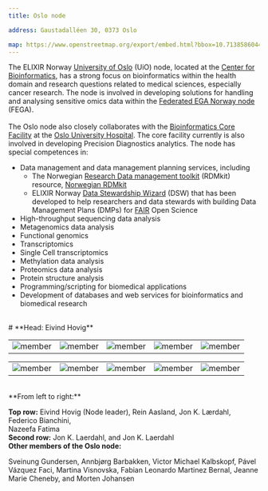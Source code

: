 ```yaml
---
title: Oslo node

address: Gaustadalléen 30, 0373 Oslo

map: https://www.openstreetmap.org/export/embed.html?bbox=10.713858604431154%2C59.94189263137739%2C10.721787214279175%2C59.94494751772754&layer=mapnik&marker=59.944966324423426%2C10.71665346622467
---
```



The ELIXIR Norway [University of Oslo](https://www.uio.no/english) (UiO) node, located at the [Center for Bioinformatics](https://www.mn.uio.no/sbi/english), has a strong focus on bioinformatics within the health domain and research questions related to medical sciences, especially cancer research. The node is involved in developing solutions for handling and analysing sensitive omics data within the [Federated EGA Norway node](https://ega.elixir.no) (FEGA).  
<br />
The Oslo node also closely collaborates with the [Bioinformatics Core Facility](https://www.ous-research.no/bioinformatics) at the [Oslo University Hospital](https://www.ous-research.no). The core facility currently is also involved in developing Precision Diagnostics analytics. The node has special competences in:
<br />
* Data management and data management planning services, including
  * The Norwegian [Research Data management toolkit](https://rdmkit.elixir-europe.org) (RDMkit) resource, [Norwegian RDMkit](https://rdmkit.elixir-europe.org/no_resources)
  * ELIXIR Norway [Data Stewardship Wizard](https://elixir-no.ds-wizard.org) (DSW) that has been developed to help researchers and data stewards with building Data Management Plans (DMPs) for [FAIR](https://www.go-fair.org/fair-principles/) Open Science
* High-throughput sequencing data analysis
* Metagenomics data analysis
* Functional genomics
* Transcriptomics
* Single Cell transcriptomics
* Methylation data analysis
* Proteomics data analysis
* Protein structure analysis
* Programming/scripting for biomedical applications
* Development of databases and web services for bioinformatics and biomedical research

<br />
# **Head: Eivind Hovig**

||||||
:-:|:-:|:-:|:-:|:-:
![member](../../assets/people/JEHovig_5by7.jpg) | ![member](../../assets/people/RAasland_5by7.jpg) | ![member](../../assets/people/JKLaerdahl_5by7.jpg) | ![member](../../assets/people/FBianchini_5by7.jpg) | ![member](../../assets/people/NFatima_5by7.jpg)

||||||
:-:|:-:|:-:|:-:|:-:
![member](../../assets/people/JKLaerdahl_5by7.jpg) | ![member](../../assets/people/JKLaerdahl_5by7.jpg) | ![member](../../assets/people/blank_5by7.jpg) | ![member](../../assets/people/blank_5by7.jpg) | ![member](../../assets/people/blank_5by7.jpg)

<br />
**From left to right:**

**Top row:** Eivind Hovig (Node leader), Rein Aasland, Jon K. Lærdahl, Federico Bianchini, <br /> Nazeefa Fatima <br />
**Second row:** Jon K. Laerdahl, and Jon K. Laerdahl
<br />
**Other members of the Oslo node:**

Sveinung Gundersen, Annbjørg Barbakken, Victor Michael Kalbskopf, Pável Vázquez Faci, Martina Visnovska, Fabian Leonardo Martinez Bernal, Jeanne Marie Cheneby, and Morten Johansen   
